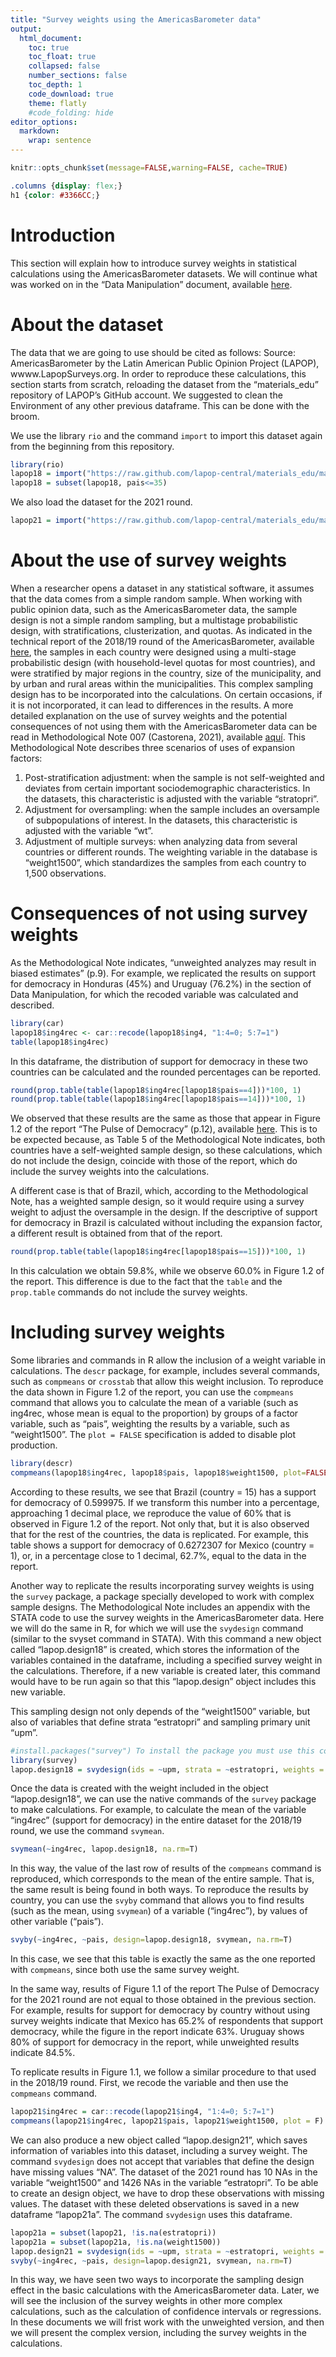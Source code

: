 ```yaml
---
title: "Survey weights using the AmericasBarometer data"
output:
  html_document:
    toc: true
    toc_float: true
    collapsed: false
    number_sections: false
    toc_depth: 1
    code_download: true
    theme: flatly
    #code_folding: hide
editor_options: 
  markdown: 
    wrap: sentence
---
```


```r
knitr::opts_chunk$set(message=FALSE,warning=FALSE, cache=TRUE)
```

```css
.columns {display: flex;}
h1 {color: #3366CC;}
```

# Introduction

This section will explain how to introduce survey weights in statistical calculations using the AmericasBarometer datasets.
We will continue what was worked on in the "Data Manipulation" document, available [here](https://arturomaldonado.github.io/BarometroEdu_Web_Eng/Manipulation.html).

# About the dataset

The data that we are going to use should be cited as follows: Source: AmericasBarometer by the Latin American Public Opinion Project (LAPOP), wwww.LapopSurveys.org.
In order to reproduce these calculations, this section starts from scratch, reloading the dataset from the "materials_edu" repository of LAPOP's GitHub account.
We suggested to clean the Environment of any other previous dataframe.
This can be done with the broom.

We use the library `rio` and the command `import` to import this dataset again from the beginning from this repository.

```r
library(rio)
lapop18 = import("https://raw.github.com/lapop-central/materials_edu/main/LAPOP_AB_Merge_2018_v1.0.sav")
lapop18 = subset(lapop18, pais<=35)
```

We also load the dataset for the 2021 round.

```r
lapop21 = import("https://raw.github.com/lapop-central/materials_edu/main/lapop21.RData")
```

# About the use of survey weights

When a researcher opens a dataset in any statistical software, it assumes that the data comes from a simple random sample.
When working with public opinion data, such as the AmericasBarometer data, the sample design is not a simple random sampling, but a multistage probabilistic design, with stratifications, clusterization, and quotas.
As indicated in the technical report of the 2018/19 round of the AmericasBarometer, available [here](https://www.vanderbilt.edu/lapop/ab2018/AmericasBarometer_2018-19_Technical_Report_W_102919.pdf), the samples in each country were designed using a multi-stage probabilistic design (with household-level quotas for most countries), and were stratified by major regions in the country, size of the municipality, and by urban and rural areas within the municipalities.
This complex sampling design has to be incorporated into the calculations.
On certain occasions, if it is not incorporated, it can lead to differences in the results.
A more detailed explanation on the use of survey weights and the potential consequences of not using them with the AmericasBarometer data can be read in Methodological Note 007 (Castorena, 2021), available [aquí](https://www.vanderbilt.edu/lapop/insights/IMN007en.pdf).
This Methodological Note describes three scenarios of uses of expansion factors:

1.  Post-stratification adjustment: when the sample is not self-weighted and deviates from certain important sociodemographic characteristics. In the datasets, this characteristic is adjusted with the variable "stratopri".
2.  Adjustment for oversampling: when the sample includes an oversample of subpopulations of interest. In the datasets, this characteristic is adjusted with the variable "wt".
3.  Adjustment of multiple surveys: when analyzing data from several countries or different rounds. The weighting variable in the database is "weight1500", which standardizes the samples from each country to 1,500 observations.

# Consequences of not using survey weights

As the Methodological Note indicates, "unweighted analyzes may result in biased estimates" (p.9).
For example, we replicated the results on support for democracy in Honduras (45%) and Uruguay (76.2%) in the section of Data Manipulation, for which the recoded variable was calculated and described.

```r
library(car)
lapop18$ing4rec <- car::recode(lapop18$ing4, "1:4=0; 5:7=1")
table(lapop18$ing4rec)
```

In this dataframe, the distribution of support for democracy in these two countries can be calculated and the rounded percentages can be reported.

```r
round(prop.table(table(lapop18$ing4rec[lapop18$pais==4]))*100, 1)
round(prop.table(table(lapop18$ing4rec[lapop18$pais==14]))*100, 1)
```

We observed that these results are the same as those that appear in Figure 1.2 of the report "The Pulse of Democracy" (p.12), available [here](https://www.vanderbilt.edu/lapop/ab2018/2018-19_AmericasBarometer_Regional_Report_10.13.19.pdf).
This is to be expected because, as Table 5 of the Methodological Note indicates, both countries have a self-weighted sample design, so these calculations, which do not include the design, coincide with those of the report, which do include the survey weights into the calculations.

A different case is that of Brazil, which, according to the Methodological Note, has a weighted sample design, so it would require using a survey weight to adjust the oversample in the design.
If the descriptive of support for democracy in Brazil is calculated without including the expansion factor, a different result is obtained from that of the report.

```r
round(prop.table(table(lapop18$ing4rec[lapop18$pais==15]))*100, 1)
```

In this calculation we obtain 59.8%, while we observe 60.0% in Figure 1.2 of the report.
This difference is due to the fact that the `table` and the `prop.table` commands do not include the survey weights.

# Including survey weights

Some libraries and commands in R allow the inclusion of a weight variable in calculations.
The `descr` package, for example, includes several commands, such as `compmeans` or `crosstab` that allow this weight inclusion.
To reproduce the data shown in Figure 1.2 of the report, you can use the `compmeans` command that allows you to calculate the mean of a variable (such as ing4rec, whose mean is equal to the proportion) by groups of a factor variable, such as "pais", weighting the results by a variable, such as "weight1500".
The `plot = FALSE` specification is added to disable plot production.

```r
library(descr)
compmeans(lapop18$ing4rec, lapop18$pais, lapop18$weight1500, plot=FALSE)
```

According to these results, we see that Brazil (country = 15) has a support for democracy of 0.599975.
If we transform this number into a percentage, approaching 1 decimal place, we reproduce the value of 60% that is observed in Figure 1.2 of the report.
Not only that, but it is also observed that for the rest of the countries, the data is replicated.
For example, this table shows a support for democracy of 0.6272307 for Mexico (country = 1), or, in a percentage close to 1 decimal, 62.7%, equal to the data in the report.

Another way to replicate the results incorporating survey weights is using the `survey` package, a package specially developed to work with complex sample designs.
The Methodological Note includes an appendix with the STATA code to use the survey weights in the AmericasBarometer data.
Here we will do the same in R, for which we will use the `svydesign` command (similar to the svyset command in STATA).
With this command a new object called "lapop.design18" is created, which stores the information of the variables contained in the dataframe, including a specified survey weight in the calculations.
Therefore, if a new variable is created later, this command would have to be run again so that this "lapop.design" object includes this new variable.

This sampling design not only depends of the "weight1500" variable, but also of variables that define strata "estratopri" and sampling primary unit "upm".

```r
#install.packages("survey") To install the package you must use this code
library(survey)
lapop.design18 = svydesign(ids = ~upm, strata = ~estratopri, weights = ~weight1500, nest=TRUE, data=lapop18)
```

Once the data is created with the weight included in the object "lapop.design18", we can use the native commands of the `survey` package to make calculations.
For example, to calculate the mean of the variable "ing4rec" (support for democracy) in the entire dataset for the 2018/19 round, we use the command `svymean`.

```r
svymean(~ing4rec, lapop.design18, na.rm=T)
```

In this way, the value of the last row of results of the `compmeans` command is reproduced, which corresponds to the mean of the entire sample.
That is, the same result is being found in both ways.
To reproduce the results by country, you can use the `svyby` command that allows you to find results (such as the mean, using `svymean`) of a variable ("ing4rec"), by values of other variable ("pais").

```r
svyby(~ing4rec, ~pais, design=lapop.design18, svymean, na.rm=T)
```

In this case, we see that this table is exactly the same as the one reported with `compmeans`, since both use the same survey weight.

In the same way, results of Figure 1.1 of the report The Pulse of Democracy for the 2021 round are not equal to those obtained in the previous section.
For example, results for support for democracy by country without using survey weights indicate that Mexico has 65.2% of respondents that support democracy, while the figure in the report indicate 63%.
Uruguay shows 80% of support for democracy in the report, while unweighted results indicate 84.5%.

To replicate results in Figure 1.1, we follow a similar procedure to that used in the 2018/19 round.
First, we recode the variable and then use the `compmeans` command.

```r
lapop21$ing4rec = car::recode(lapop21$ing4, "1:4=0; 5:7=1")
compmeans(lapop21$ing4rec, lapop21$pais, lapop21$weight1500, plot = F)
```

We can also produce a new object called "lapop.design21", which saves information of variables into this dataset, including a survey weight.
The command `svydesign` does not accept that variables that define the design have missing values "NA".
The dataset of the 2021 round has 10 NAs in the variable "weight1500" and 1426 NAs in the variable "estratopri".
To be able to create an design object, we have to drop these observations with missing values.
The dataset with these deleted observations is saved in a new dataframe "lapop21a".
The command `svydesign` uses this dataframe.

```r
lapop21a = subset(lapop21, !is.na(estratopri))
lapop21a = subset(lapop21a, !is.na(weight1500))
lapop.design21 = svydesign(ids = ~upm, strata = ~estratopri, weights = ~weight1500, nest=TRUE, data=lapop21a)
svyby(~ing4rec, ~pais, design=lapop.design21, svymean, na.rm=T)
```

In this way, we have seen two ways to incorporate the sampling design effect in the basic calculations with the AmericasBarometer data.
Later, we will see the inclusion of the survey weights in other more complex calculations, such as the calculation of confidence intervals or regressions.
In these documents we will frist work with the unweighted version, and then we will present the complex version, including the survey weights in the calculations.

